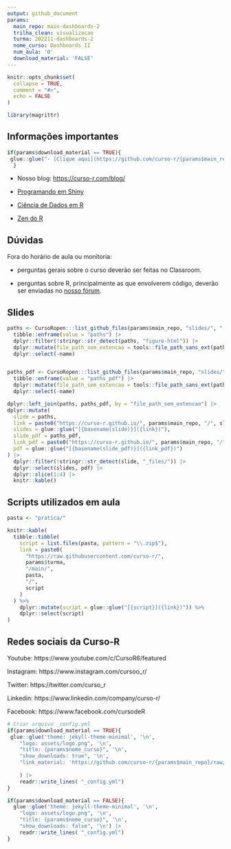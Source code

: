 ```yaml
---
output: github_document
params:
  main_repo: main-dashboards-2
  trilha_clean: visualizacao
  turma: 202211-dashboards-2
  nome_curso: Dashboards II
  num_aula: '0'
  download_material: 'FALSE'
---
```


<!-- README.md is generated from README.Rmd. Please edit that file -->

```r
knitr::opts_chunk$set(
  collapse = TRUE,
  comment = "#>",
  echo = FALSE
)

library(magrittr)
```

## Informações importantes

```r
if(params$download_material == TRUE){
 glue::glue("- [Clique aqui](https://github.com/curso-r/{params$main_repo}/raw/master/material_do_curso.zip) para baixar o material do curso.")
  }
```

- Nosso blog: [https://curso-r.com/blog/](https://curso-r.com/blog/)

- [Programando em Shiny](https://programando-em-shiny.curso-r.com/)

- [Ciência de Dados em R](https://livro.curso-r.com/) 

- [Zen do R](https://curso-r.github.io/zen-do-r/)

## Dúvidas

Fora do horário de aula ou monitoria:

- perguntas gerais sobre o curso deverão ser feitas no Classroom.

- perguntas sobre R, principalmente as que envolverem código, deverão ser enviadas no [nosso fórum](https://discourse.curso-r.com/).


## Slides

```r
paths <- CursoRopen:::list_github_files(params$main_repo, "slides/", "[0-9]-.*html$") |> 
  tibble::enframe(value = "paths") |> 
  dplyr::filter(!stringr::str_detect(paths, "figure-html")) |> 
  dplyr::mutate(file_path_sem_extencao = tools::file_path_sans_ext(paths)) |> 
  dplyr::select(-name)


paths_pdf <- CursoRopen:::list_github_files(params$main_repo, "slides/", "[0-9]-.*pdf$") |> 
  tibble::enframe(value = "paths_pdf") |> 
  dplyr::mutate(file_path_sem_extencao = tools::file_path_sans_ext(paths_pdf)) |>
  dplyr::select(-name)

dplyr::left_join(paths, paths_pdf, by = "file_path_sem_extencao") |> 
dplyr::mutate(
  slide = paths,
  link = paste0("https://curso-r.github.io/", params$main_repo, "/", slide),
  slides = glue::glue("[{basename(slide)}]({link})"),
  slide_pdf = paths_pdf,
  link_pdf = paste0("https://curso-r.github.io/", params$main_repo, "/", slide_pdf),
  pdf = glue::glue("[{basename(slide_pdf)}]({link_pdf})")
) |> 
  dplyr::filter(!stringr::str_detect(slide, "_files/")) |>
  dplyr::select(slides, pdf) |> 
  dplyr::slice(1:4) |> 
  knitr::kable()
```


## Scripts utilizados em aula

```r
pasta <- "pratica/"

knitr::kable(
  tibble::tibble(
    script = list.files(pasta, pattern = "\\.zip$"),
    link = paste0(
      "https://raw.githubusercontent.com/curso-r/",
      params$turma,
      "/main/",
      pasta,
      "/",
      script
    )
  ) %>%
    dplyr::mutate(script = glue::glue("[{script}]({link})")) %>%
    dplyr::select(script)
)
```


## Redes sociais da Curso-R


Youtube: https://www.youtube.com/c/CursoR6/featured

Instagram: https://www.instagram.com/cursoo_r/

Twitter: https://twitter.com/curso_r

Linkedin: https://www.linkedin.com/company/curso-r/

Facebook: https://www.facebook.com/cursodeR



```r
# Criar arquivo _config.yml
if(params$download_material == TRUE){
 glue::glue('theme: jekyll-theme-minimal', '\n',
    "logo: assets/logo.png", '\n',
    "title: {params$nome_curso}", '\n',
    "show_downloads: true", '\n',
    "link_material: 'https://github.com/curso-r/{params$main_repo}/raw/master/material_do_curso.zip'", '\n'
    
    ) |>
    readr::write_lines( "_config.yml")
}

if(params$download_material == FALSE){
  glue::glue('theme: jekyll-theme-minimal', '\n',
    "logo: assets/logo.png", '\n',
    "title: {params$nome_curso}", '\n',
    "show_downloads: false", '\n') |>
    readr::write_lines( "_config.yml")
}
```
